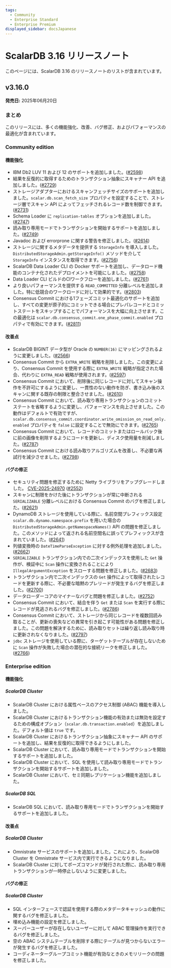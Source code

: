 ```yaml
---
tags:
  - Community
  - Enterprise Standard
  - Enterprise Premium
displayed_sidebar: docsJapanese
---
```


# ScalarDB 3.16 リリースノート


<TranslationBanner />

このページには、ScalarDB 3.16 のリリースノートのリストが含まれています。

## v3.16.0

**発売日:** 2025年06月20日

### まとめ

このリリースには、多くの機能強化、改善、バグ修正、およびパフォーマンスの最適化が含まれています。

### Community edition

#### 機能強化

- IBM Db2 LUV 11 および 12 のサポートを追加しました。([#2598](https://github.com/scalar-labs/scalardb/pull/2598))
- 結果を反復的に取得するためのトランザクション抽象にスキャナー API を追加しました。([#2729](https://github.com/scalar-labs/scalardb/pull/2729))
- ストレージアダプターにおけるスキャンフェッチサイズのサポートを追加しました。`scalar.db.scan_fetch_size` プロパティを設定することで、ストレージ層でスキャン API によってフェッチされるレコード数を制御できます。([#2731](https://github.com/scalar-labs/scalardb/pull/2731))
- Schema Loader に `replication-tables` オプションを追加しました。([#2747](https://github.com/scalar-labs/scalardb/pull/2747))
- 読み取り専用モードでトランザクションを開始するサポートを追加しました。([#2749](https://github.com/scalar-labs/scalardb/pull/2749))
- Javadoc および errorprone に関する警告を修正しました。([#2614](https://github.com/scalar-labs/scalardb/pull/2614))
- ストレージに関するメタデータを提供する `StorageInfo` を導入しました。`DistributedStorageAdmin.getStorageInfo()` メソッドを介して `StorageInfo` インスタンスを取得できます。([#2756](https://github.com/scalar-labs/scalardb/pull/2756))
- ScalarDB Data Loader CLI の Docker サポートを追加し、データロード機能のコンテナ化されたデプロイメントを可能にしました。([#2758](https://github.com/scalar-labs/scalardb/pull/2758))
- Data Loader CLI ビルドのCIワークフローを追加しました。([#2761](https://github.com/scalar-labs/scalardb/pull/2761))
- より良いパフォーマンスを提供する `READ_COMMITTED` 分離レベルを追加しました。特に低競合のワークロードに対して効果的です。([#2803](https://github.com/scalar-labs/scalardb/pull/2803))
- Consensus Commit における1フェーズコミット最適化のサポートを追加し、すべての変更が原子的にコミットできる場合にプレパレコードとコミットステートをスキップすることでパフォーマンスを大幅に向上させます。この最適化は `scalar.db.consensus_commit.one_phase_commit.enabled` プロパティで有効にできます。([#2811](https://github.com/scalar-labs/scalardb/pull/2811))

#### 改善点

- ScalarDB BIGINT データ型が Oracle の `NUMBER(16)` にマッピングされるように変更しました。([#2566](https://github.com/scalar-labs/scalardb/pull/2566))
- Consensus Commit から `EXTRA_WRITE` 戦略を削除しました。この変更により、Consensus Commit を使用する際に `EXTRA_WRITE` 戦略が指定された場合、代わりに `EXTRA_READ` 戦略が使用されます。([#2597](https://github.com/scalar-labs/scalardb/pull/2597))
- Consensus Commit において、削除後に同じレコードに対してスキャン操作を不許可にするように変更し、一貫性のない動作を防ぎ、書き込み後のスキャンに関する既存の制限と整合させました。([#2610](https://github.com/scalar-labs/scalardb/pull/2610))
- Consensus Commit において、読み取り専用トランザクションのコミットステートを省略するように変更し、パフォーマンスを向上させました。この動作はデフォルトで有効ですが、`scalar.db.consensus_commit.coordinator.write_omission_on_read_only.enabled` プロパティを `false` に設定することで無効にできます。([#2765](https://github.com/scalar-labs/scalardb/pull/2765))
- Consensus Commit において、レコードのコミットまたはロールバック後に前の画像を削除するようにコードを更新し、ディスク使用量を削減しました。([#2787](https://github.com/scalar-labs/scalardb/pull/2787))
- Consensus Commit における読み取りアルゴリズムを改善し、不必要な再試行を減少させました。([#2798](https://github.com/scalar-labs/scalardb/pull/2798))

#### バグの修正

- セキュリティ問題を修正するために Netty ライブラリをアップグレードしました。 [CVE-2025-24970](https://github.com/advisories/GHSA-4g8c-wm8x-jfhw "CVE-2025-24970") ([#2552](https://github.com/scalar-labs/scalardb/pull/2552))
- スキャンに制限をかけた後にトランザクションが常に中断される `SERIALIZABLE` 分離レベルにおける Consensus Commit のバグを修正しました。([#2621](https://github.com/scalar-labs/scalardb/pull/2621))
- DynamoDB ストレージを使用している際に、名前空間プレフィックス設定 `scalar.db.dynamo.namespace.prefix` を用いた場合の `DistributedStorageAdmin.getNamespaceNames()` API の問題を修正しました。このメソッドによって返される名前空間名に誤ってプレフィックスが含まれていました。([#2641](https://github.com/scalar-labs/scalardb/pull/2641))
- 列値変換時の `DateTimeParseException` に対する例外処理を追加しました。([#2662](https://github.com/scalar-labs/scalardb/pull/2662))
- `SERIALIZABLE` トランザクション内での二次インデックスを使用した `Get` 操作が、検証中に `Scan` 操作に変換されることにより `IllegalArgumentException` をスローする問題を修正しました。([#2683](https://github.com/scalar-labs/scalardb/pull/2683))
- トランザクション内で二次インデックスの `Get` 操作によって取得されたレコードを更新する際に、不必要な暗黙のプレリードが発生するバグを修正しました。([#2700](https://github.com/scalar-labs/scalardb/pull/2700))
- データローダーコアのマイナーなバグと問題を修正しました。([#2752](https://github.com/scalar-labs/scalardb/pull/2752))
- Consensus Commit において、結合を伴う `Get` または `Scan` を実行する際にレコードが見逃されるバグを修正しました。([#2786](https://github.com/scalar-labs/scalardb/pull/2786))
- Consensus Commit において、ストレージから同じレコードを複数回読み取ることが、更新の喪失などの異常を引き起こす可能性がある問題を修正しました。この問題を解決するために、読み取りセットは繰り返し読み取り時に更新されなくなりました。([#2797](https://github.com/scalar-labs/scalardb/pull/2797))
- `jdbc` ストレージを使用している際に、ターゲットテーブルが存在しないために `Scan` 操作が失敗した場合の潜在的な接続リークを修正しました。([#2766](https://github.com/scalar-labs/scalardb/pull/2766))

### Enterprise edition

#### 機能強化

##### ScalarDB Cluster

- ScalarDB Cluster における属性ベースのアクセス制御 (ABAC) 機能を導入しました。
- ScalarDB Cluster におけるトランザクション機能の有効または無効を設定するための構成オプション（`scalar.db.transaction.enabled`）を追加しました。デフォルト値は `true` です。
- ScalarDB Cluster におけるトランザクション抽象にスキャナー API のサポートを追加し、結果を反復的に取得できるようにしました。
- ScalarDB Cluster において、読み取り専用モードでトランザクションを開始するサポートを追加しました。
- ScalarDB Cluster において、SQL を使用して読み取り専用モードでトランザクションを開始するサポートを追加しました。
- ScalarDB Cluster において、セミ同期レプリケーション機能を追加しました。

##### ScalarDB SQL

- ScalarDB SQL において、読み取り専用モードでトランザクションを開始するサポートを追加しました。

#### 改善点

##### ScalarDB Cluster

- Omnistrate サービスのサポートを追加しました。これにより、ScalarDB Cluster を Omnistrate サービス内で実行できるようになりました。
- ScalarDB Cluster に対してポーズコマンドが発行された際に、読み取り専用トランザクションが一時停止しないように変更しました。

#### バグの修正

##### ScalarDB Cluster

- SQL インターフェースで認証を使用する際のメタデータキャッシュの動作に関するバグを修正しました。
- 埋め込み機能の設定を修正しました。
- スーパーユーザーが存在しないユーザーに対して ABAC 管理操作を実行できるバグを修正しました。
- 空の ABAC システムテーブルを削除する際にテーブルが見つからないエラーが発生するバグを修正しました。
- コーディネーターグループコミット機能が有効なときのメモリリークの問題を修正しました。
